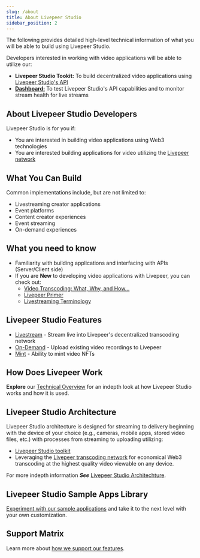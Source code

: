 ```yaml
---
slug: /about
title: About Livepeer Studio
sidebar_position: 2
---
```


The following provides detailed high-level technical information of what you will be able to build using Livepeer Studio.

Developers interested in working with video applications will be able to utilize our:

- **Livepeer Studio Tookit:** To build decentralized video applications using [Livepeer Studio's API](/references)
- **[Dashboard:](https://livepeer.studio/login?next=%2Fdashboard)** To test Livepeer Studio's API capabilities and to monitor stream health for live streams

## About Livepeer Studio Developers

Livepeer Studio is for you if:

- You are interested in building video applications using Web3 technologies
- You are interested building applications for video utilizing the [Livepeer network](https://livepeer.org/)

## What You Can Build

Common implementations include, but are not limited to:

- Livestreaming creator applications
- Event platforms
- Content creator experiences
- Event streaming
- On-demand experiences

## What you need to know

- Familiarity with building applications and interfacing with APIs (Server/Client side)
- If you are **New** to developing video applications with Livepeer, you can check out:
  - [Video Transcoding: What, Why, and How...](https://livepeer.studio/blog/video-transcoding-what-why-how-get-started)
  - [Livepeer Primer](https://livepeer.org/primer)
  - [Livestreaming Terminology](/references/terminology)

## Livepeer Studio Features

- [Livestream](/core-concepts/livestream) - Stream live into Livepeer's decentralized transcoding network
- [On-Demand](/core-concepts/on-demand) - Upload existing video recordings to Livepeer
- [Mint](/core-concepts/mint) - Ability to mint video NFTs

## How Does Livepeer Work

**Explore** our [Technical Overview](/core-concepts/tech-overview) for an indepth look at how Livepeer Studio works and how it is used.

## Livepeer Studio Architecture

Livepeer Studio architecture is designed for streaming to delivery beginning with the device of your choice (e.g., cameras, mobile apps, stored video files, etc.) with processes from streaming to uploading utilizing:

- [Livepeer Studio toolkit](/core-concepts/features/)
- Leveraging the [Livepeer transcoding network](https://docs.livepeer.org/video-miners/core-concepts/) for economical Web3 transcoding at the highest quality video viewable on any device.

For more indepth information **_See_** [Livepeer Studio Architechture](/core-concepts/architecture).

## Livepeer Studio Sample Apps Library

[Experiment with our sample applications](/core-concepts/sampleapps) and take it to the next level with your own customization.

## Support Matrix

Learn more about [how we support our features](/core-concepts/features).
